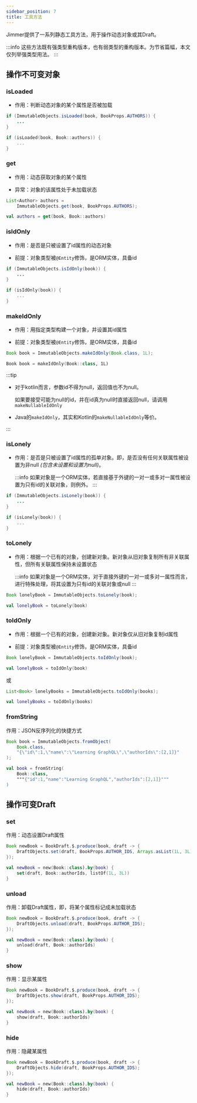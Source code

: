 ```yaml
---
sidebar_position: 7
title: 工具方法
---
```



Jimmer提供了一系列静态工具方法，用于操作动态对象或其Draft。

:::info
这些方法既有强类型重构版本，也有弱类型的重构版本。为节省篇幅，本文仅列举强类型用法。
:::

## 操作不可变对象

### isLoaded

-   作用：判断动态对象的某个属性是否被加载

<Tabs groupId="language">
<TabItem value="java" label="Java">

```java
if (ImmutableObjects.isLoaded(book, BookProps.AUTHORS)) {
    ...
}
```

</TabItem>
<TabItem value="kotlin" label="Kotlin">

```kotlin
if (isLoaded(book, Book::authors)) {
    ...
}
```

</TabItem>
</Tabs>

### get

-   作用：动态获取对象的某个属性

-   异常：对象的该属性处于未加载状态

<Tabs groupId="language">
<TabItem value="java" label="Java">

```java
List<Author> authors = 
    ImmutableObjects.get(book, BookProps.AUTHORS);
```

</TabItem>
<TabItem value="kotlin" label="Kotlin">

```kotlin
val authors = get(book, Book::authors)
```

</TabItem>
</Tabs>

### isIdOnly

-   作用：是否是只被设置了id属性的动态对象

-   前提：对象类型被`@Entity`修饰，是ORM实体，具备id

<Tabs groupId="language">
<TabItem value="java" label="Java">

```java
if (ImmutableObjects.isIdOnly(book)) {
    ...
}
```

</TabItem>
<TabItem value="kotlin" label="Kotlin">

```kotlin
if (isIdOnly(book)) {
    ...
}
```

</TabItem>
</Tabs>

### makeIdOnly

-   作用：用指定类型构建一个对象，并设置其id属性

-   前提：对象类型被`@Entity`修饰，是ORM实体，具备id

<Tabs groupId="language">
<TabItem value="java" label="Java">

```java
Book book = ImmutableObjects.makeIdOnly(Book.class, 1L);
```

</TabItem>
<TabItem value="kotlin" label="Kotlin">

```kotlin
Book book = makeIdOnly(Book::class, 1L)
```

</TabItem>
</Tabs>

:::tip
-   对于kotlin而言，参数id不得为null，返回值也不为null。

    如果要接受可能为null的id，并在id真为null时直接返回null，请调用`makeNullableIdOnly`

-   Java的`makeIdOnly`，其实和Kotlin的`makeNullableIdOnly`等价。

:::

### isLonely

-   作用：是否是只被设置了id属性的孤单对象。即，是否没有任何关联属性被设置为非null *(包含未设置和设置为null)*。

    :::info
    如果对象是一个ORM实体，若直接基于外键的一对一或多对一属性被设置为只有id的关联对象，则例外。
    :::

<Tabs groupId="language">
<TabItem value="java" label="Java">

```java
if (ImmutableObjects.isLonely(book)) {
    ...
}
```

</TabItem>
<TabItem value="kotlin" label="Kotlin">

```kotlin
if (isLonely(book)) {
    ...
}
```

</TabItem>
</Tabs>

### toLonely

-   作用：根据一个已有的对象，创建新对象。新对象从旧对象复制所有非关联属性，但所有关联属性保持未设置状态

    :::info
    如果对象是一个ORM实体，对于直接外键的一对一或多对一属性而言，进行特殊处理，将其设置为只有id的关联对象或null
    :::

<Tabs groupId="language">
<TabItem value="java" label="Java">

```java
Book lonelyBook = ImmutableObjects.toLonely(book);
```

</TabItem>
<TabItem value="kotlin" label="Kotlin">

```kotlin
val lonelyBook = toLonely(book)
```

</TabItem>
</Tabs>

### toIdOnly

-   作用：根据一个已有的对象，创建新对象。新对象仅从旧对象复制id属性

-   前提：对象类型被`@Entity`修饰，是ORM实体，具备id

<Tabs groupId="language">
<TabItem value="java" label="Java">

```java
Book lonelyBook = ImmutableObjects.toIdOnly(book);
```

</TabItem>
<TabItem value="kotlin" label="Kotlin">

```kotlin
val lonelyBook = toIdOnly(book)
```

</TabItem>
</Tabs>

或

<Tabs groupId="language">
<TabItem value="java" label="Java">

```java
List<Book> lonelyBooks = ImmutableObjects.toIdOnly(books);
```

</TabItem>
<TabItem value="kotlin" label="Kotlin">

```kotlin
val lonelyBooks = toIdOnly(books)
```

</TabItem>
</Tabs>

### fromString

作用：JSON反序列化的快捷方式

<Tabs groupId="language">
<TabItem value="java" label="Java">

```java
Book book = ImmutableObjects.fromObject(
    Book.class,
    "{\"id\":1,\"name\":\"Learning GraphQL\",\"authorIds\":[2,1]}"  
);
```

</TabItem>
<TabItem value="kotlin" label="Kotlin">

```kotlin
val book = fromString(
    Book::class,
    """{"id":1,"name":"Learning GraphQL","authorIds":[2,1]}"""
)
```

</TabItem>
</Tabs>

## 操作可变Draft

### set

作用：动态设置Draft属性

<Tabs groupId="language">
<TabItem value="java" label="Java">

```java
Book newBook = BookDraft.$.produce(book, draft -> {
    DraftObjects.set(draft, BookProps.AUTHOR_IDS, Arrays.asList(1L, 3L));
});
```

</TabItem>
<TabItem value="kotlin" label="Kotlin">

```kotlin
val newBook = new(Book::class).by(book) {
    set(draft, Book::authorIds, listOf(1L, 3L))
}
```

</TabItem>
</Tabs>

### unload

作用：卸载Draft属性，即，将某个属性标记成未加载状态

<Tabs groupId="language">
<TabItem value="java" label="Java">

```java
Book newBook = BookDraft.$.produce(book, draft -> {
    DraftObjects.unload(draft, BookProps.AUTHOR_IDS);
});
```

</TabItem>
<TabItem value="kotlin" label="Kotlin">

```kotlin
val newBook = new(Book::class).by(book) {
    unload(draft, Book::authorIds)
}
```

</TabItem>
</Tabs>

### show

作用：显示某属性

<Tabs groupId="language">
<TabItem value="java" label="Java">

```java
Book newBook = BookDraft.$.produce(book, draft -> {
    DraftObjects.show(draft, BookProps.AUTHOR_IDS);
});
```

</TabItem>
<TabItem value="kotlin" label="Kotlin">

```kotlin
val newBook = new(Book::class).by(book) {
    show(draft, Book::authorIds)
}
```

</TabItem>
</Tabs>

### hide

作用：隐藏某属性

<Tabs groupId="language">
<TabItem value="java" label="Java">

```java
Book newBook = BookDraft.$.produce(book, draft -> {
    DraftObjects.hide(draft, BookProps.AUTHOR_IDS);
});
```

</TabItem>
<TabItem value="kotlin" label="Kotlin">

```kotlin
val newBook = new(Book::class).by(book) {
    hide(draft, Book::authorIds)
}
```

</TabItem>
</Tabs>